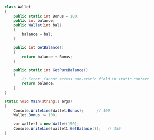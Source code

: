 ```csharp
class Wallet
{
    public static int Bonus = 100;
    public int balance;
    public Wallet(int bal)
    {
        balance = bal; 
    }

    public int GetBalance()
    {
        return balance + Bonus;
    }

    public static int GetPureBalance()
    {
        // Error: Cannot access non-static field in static context
        return balance;
    }
}

static void Main(string[] args)
{
    Console.WriteLine(Wallet.Bonus);      // 100
    Wallet.Bonus += 100;
     
    var wallet1 = new Wallet(150);
    Console.WriteLine(wallet1.GetBalance());   // 350
}
```